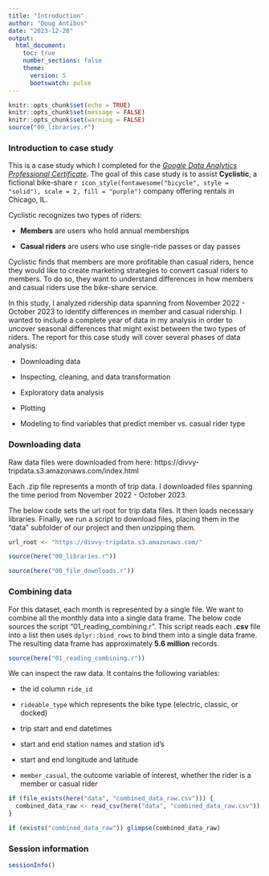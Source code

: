 ---
title: "Introduction"
author: "Doug Antibus"
date: "2023-12-28"
output: 
  html_document:
    toc: true
    number_sections: false
    theme:
      version: 5
      bootswatch: pulse
---

```{r setup, include=FALSE}
knitr::opts_chunk$set(echo = TRUE)
knitr::opts_chunk$set(message = FALSE)
knitr::opts_chunk$set(warning = FALSE)
source("00_libraries.r")
```

### Introduction to case study

This is a case study which I completed for the [*Google Data Analytics Professional
Certificate*](https://www.coursera.org/professional-certificates/google-data-analytics). The goal
of this case study is to assist **Cyclistic**, a fictional bike-share 
`r icon_style(fontawesome("bicycle", style = "solid"), scale = 2, fill = "purple") ` company offering rentals in Chicago, IL.  

Cyclistic recognizes two types of riders:

- **Members** are users who hold annual memberships

- **Casual riders** are users who use single-ride passes or day passes

Cyclistic finds that members are more profitable than casual riders, hence they would
like to create marketing strategies to convert casual riders to members.  To do so,
they want to understand differences in how members and casual riders use the bike-share 
service.  

In this study, I analyzed ridership data spanning from November 2022 - October 2023
to identify differences in member and casual ridership.  I wanted to include a 
complete year of data in my analysis in order to uncover seasonal differences that
might exist between the two types of riders.  The report for this case study will
cover several phases of data analysis:

- Downloading data

- Inspecting, cleaning, and data transformation

- Exploratory data analysis

- Plotting

- Modeling to find variables that predict member vs. casual rider type


### Downloading data

Raw data files were downloaded from here: https://divvy-tripdata.s3.amazonaws.com/index.html

Each .zip file represents a month of trip data.  I downloaded files spanning the 
time period from November 2022 - October 2023.  

The below code sets the url root for trip data files.  It then loads necessary
libraries.  Finally, we run a script to download files, placing them in the "data" subfolder 
of our project and then unzipping them.  


```{r url, eval = FALSE}
url_root <- "https://divvy-tripdata.s3.amazonaws.com/"
```

```{r libraries, message = FALSE, warning = FALSE}
source(here("00_libraries.r"))
```

```{r, message = FALSE, eval = FALSE}
source(here("00_file_downloads.r"))
```

### Combining data

For this dataset, each month is represented by a single file.  We want to combine
all the monthly data into a single data frame.  The below code sources the 
script "01_reading_combining.r".  This script reads each **.csv** file into a list
then uses `dplyr::bind_rows` to bind them into a single data frame.  The resulting 
data frame has approximately **5.6 million** records.


```{r combine, eval = FALSE}
source(here("01_reading_combining.r"))
```

We can inspect the raw data. It contains the following variables:

- the id column `ride_id`

- `rideable_type` which represents the bike type (electric, classic, or docked)

- trip start and end datetimes

- start and end station names and station id's

- start and end longitude and latitude

- `member_casual`, the outcome variable of interest, whether the rider is a member or 
casual rider

```{r}

if (file_exists(here("data", "combined_data_raw.csv"))) {
  combined_data_raw <- read_csv(here("data", "combined_data_raw.csv"))
}

if (exists("combined_data_raw")) glimpse(combined_data_raw)
```

### Session information

```{r}
sessionInfo()
```

